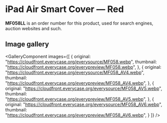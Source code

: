 
# iPad Air Smart Cover — Red

<Callout type='info' emoji='👉🏻'>**MF058LL** is an order number for this product, used for search engines, auction websites and such.</Callout>

## Image gallery

<GalleryComponent
    images={[
      {
        original: "https://cloudfront.everycase.org/everysource/MF058.webp",
        thumbnail: "https://cloudfront.everycase.org/everypreview/MF058.webp",
      },
      {
        original: "https://cloudfront.everycase.org/everysource/MF058_AV4.webp",
        thumbnail: "https://cloudfront.everycase.org/everypreview/MF058_AV4.webp",
      },
      {
        original: "https://cloudfront.everycase.org/everysource/MF058_AV5.webp",
        thumbnail: "https://cloudfront.everycase.org/everypreview/MF058_AV5.webp",
      },
      {
        original: "https://cloudfront.everycase.org/everysource/MF058_AV6.webp",
        thumbnail: "https://cloudfront.everycase.org/everypreview/MF058_AV6.webp",
      }
    ]}
  />
